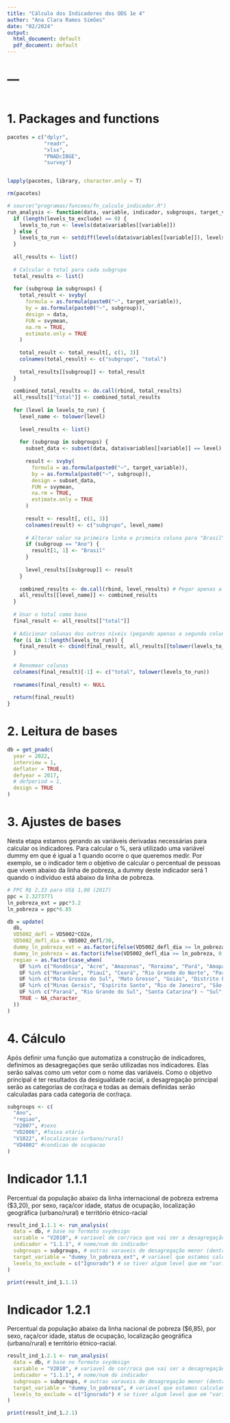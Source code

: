 ---
title: "Cálculo dos Indicadores dos ODS 1e 4"
author: "Ana Clara Ramos Simões"
date: "02/2024"
output:
  html_document: default
  pdf_document: default
---

# ---
```{r include = TRUE, echo = TRUE, warning = FALSE, message = FALSE}
```

# 1. Packages and functions
```{r include = TRUE, echo = TRUE, warning = FALSE, message = FALSE}
pacotes = c("dplyr", 
            "readr",
            "xlsx",
            "PNADcIBGE",
            "survey")


lapply(pacotes, library, character.only = T)

rm(pacotes)

# source("programas/funcoes/fn_calculo_indicador.R")
run_analysis <- function(data, variable, indicador, subgroups, target_variable, levels_to_exclude) {
  if (length(levels_to_exclude) == 0) {
    levels_to_run <- levels(data$variables[[variable]])
  } else {
    levels_to_run <- setdiff(levels(data$variables[[variable]]), levels_to_exclude)
  }
  
  all_results <- list()
  
  # Calcular o total para cada subgrupo
  total_results <- list()
  
  for (subgroup in subgroups) {
    total_result <- svyby(
      formula = as.formula(paste0("~", target_variable)),
      by = as.formula(paste0("~", subgroup)),
      design = data,
      FUN = svymean,
      na.rm = TRUE,
      estimate.only = TRUE
    )
    
    total_result <- total_result[, c(1, 3)]
    colnames(total_result) <- c("subgrupo", "total")
    
    total_results[[subgroup]] <- total_result
  }
  
  combined_total_results <- do.call(rbind, total_results)
  all_results[["total"]] <- combined_total_results
  
  for (level in levels_to_run) {
    level_name <- tolower(level)
    
    level_results <- list()
    
    for (subgroup in subgroups) {
      subset_data <- subset(data, data$variables[[variable]] == level)
      
      result <- svyby(
        formula = as.formula(paste0("~", target_variable)),
        by = as.formula(paste0("~", subgroup)),
        design = subset_data,
        FUN = svymean,
        na.rm = TRUE,
        estimate.only = TRUE
      )
      
      result <- result[, c(1, 3)]
      colnames(result) <- c("subgrupo", level_name)
      
      # Alterar valor na primeira linha e primeira coluna para "Brasil" quando subgrupo for igual a "Ano"
      if (subgroup == "Ano") {
        result[1, 1] <- "Brasil"
      }
      
      level_results[[subgroup]] <- result
    }
    
    combined_results <- do.call(rbind, level_results) # Pegar apenas a segunda coluna
    all_results[[level_name]] <- combined_results
  }
  
  # Usar o total como base
  final_result <- all_results[["total"]]
  
  # Adicionar colunas dos outros níveis (pegando apenas a segunda coluna)
  for (i in 1:length(levels_to_run)) {
    final_result <- cbind(final_result, all_results[[tolower(levels_to_run[i])]][, 2])
  }
  
  # Renomear colunas
  colnames(final_result)[-1] <- c("total", tolower(levels_to_run))
  
  rownames(final_result) <- NULL
  
  return(final_result)
}
```


# 2. Leitura de bases
```{r include = TRUE, echo = TRUE, warning = FALSE, message = FALSE}
db = get_pnadc(
  year = 2022,
  interview = 1,
  deflator = TRUE,
  defyear = 2017,
  # defperiod = 1,
  design = TRUE
)
```


# 3. Ajustes de bases

Nesta etapa estamos gerando as variáveis derivadas necessárias para calcular os indicadores. Para calcular o %, será utilizado uma variável dummy em que é igual a 1 quando ocorre o que queremos medir. Por exemplo, se o indicador tem o objetivo de calcular o percentual de pessoas que vivem abaixo da linha de pobreza, a dummy deste indicador será 1 quando o indivíduo está abaixo da linha de pobreza.
```{r include = TRUE, echo = TRUE, warning = FALSE, message = FALSE}
# PPC R$ 2,33 para US$ 1,00 (2017)
ppc = 2.3273771
ln_pobreza_ext = ppc*3.2
ln_pobreza = ppc*6.85

db = update(
  db,
  VD5002_defl = VD5002*CO2e,
  VD5002_defl_dia = VD5002_defl/30,
  dummy_ln_pobreza_ext = as.factor(ifelse(VD5002_defl_dia >= ln_pobreza_ext, 0, 1)),
  dummy_ln_pobreza = as.factor(ifelse(VD5002_defl_dia >= ln_pobreza, 0, 1)),
  regiao = as.factor(case_when(
    UF %in% c("Rondônia", "Acre", "Amazonas", "Roraima", "Pará", "Amapá", "Tocantins") ~ "Norte",
    UF %in% c("Maranhão", "Piauí", "Ceará", "Rio Grande do Norte", "Paraíba", "Pernambuco", "Alagoas", "Sergipe", "Bahia") ~ "Nordeste",
    UF %in% c("Mato Grosso do Sul", "Mato Grosso", "Goiás", "Distrito Federal") ~ "Centro-Oeste",
    UF %in% c("Minas Gerais", "Espírito Santo", "Rio de Janeiro", "São Paulo") ~ "Sudeste",
    UF %in% c("Paraná", "Rio Grande do Sul", "Santa Catarina") ~ "Sul",
    TRUE ~ NA_character_
  ))
)

```


# 4. Cálculo

Após definir uma função que automatiza a construção de indicadores, definimos as desagregações que serão utilizadas nos indicadores. Elas serão salvas como um vetor com o nome das variáveis. Como o objetivo principal é ter resultados da desigualdade racial, a desagregação principal serão as categorias de cor/raça e todas as demais definidas serão calculadas para cada categoria de cor/raça.

```{r include = TRUE, echo = TRUE, warning = FALSE, message = FALSE}
subgroups <- c(
  "Ano",
  "regiao",
  "V2007", #sexo
  "VD2006", #faixa etária
  "V1022", #localizacao (urbano/rural)
  "VD4002" #condicao de ocupacao
)

```

# Indicador 1.1.1

Percentual da população abaixo da linha internacional de pobreza extrema ($3,20), por sexo, raça/cor idade, status de ocupação, localização geográfica (urbano/rural) e território étnico-racial
```{r include = TRUE, echo = TRUE, warning = FALSE, message = FALSE}
result_ind_1.1.1 <- run_analysis(
  data = db, # base no formato svydesign
  variable = "V2010", # variavel de cor/raca que vai ser a desagregação maior
  indicador = "1.1.1", # nome/num do indicador
  subgroups = subgroups, # outras varaveis de desagregação menor (dentro de cor/raca)
  target_variable = "dummy_ln_pobreza_ext", # variavel que estamos calculando o percentual (dummy em que 1 = proporção que queremos encontrar)
  levels_to_exclude = c("Ignorado") # se tiver algum level que em "variable" que queremos ignorar, se não levels_to_exclude = NULL
)

print(result_ind_1.1.1)
```


# Indicador 1.2.1
Percentual da população abaixo da linha nacional de pobreza ($6,85), por sexo, raça/cor idade, status de ocupação, localização geográfica (urbano/rural) e território étnico-racial.
```{r include = TRUE, echo = TRUE, warning = FALSE, message = FALSE}
result_ind_1.2.1 <- run_analysis(
  data = db, # base no formato svydesign
  variable = "V2010", # variavel de cor/raca que vai ser a desagregação maior
  indicador = "1.1.1", # nome/num do indicador
  subgroups = subgroups, # outras varaveis de desagregação menor (dentro de cor/raca)
  target_variable = "dummy_ln_pobreza", # variavel que estamos calculando o percentual (dummy em que 1 = proporção que queremos encontrar)
  levels_to_exclude = c("Ignorado") # se tiver algum level que em "variable" que queremos ignorar, se não levels_to_exclude = NULL
)

print(result_ind_1.2.1)
```




